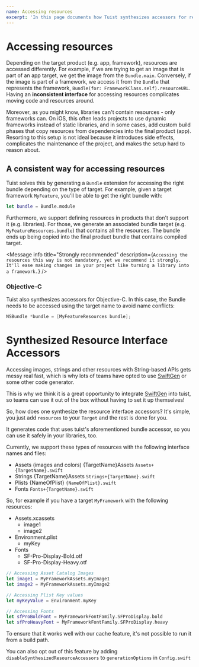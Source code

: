 ```yaml
---
name: Accessing resources
excerpt: 'In this page documents how Tuist synthesizes accessors for resources to provide an interface that is consistent across all target products (e.g. framework. library).'
---
```


# Accessing resources

Depending on the target product (e.g. app, framework), resources are accessed differently.
For example, if we are trying to get an image that is part of an app target, we get the image from the `Bundle.main`.
Conversely, if the image is part of a framework, we access it from the `Bundle` that represents the framework, `Bundle(for: FrameworkClass.self).resourceURL`.
Having an **inconsistent interface** for accessing resources complicates moving code and resources around.

Moreover,
as you might know,
libraries can't contain resources - only frameworks can.
On iOS,
this often leads projects to use dynamic frameworks instead of static libraries,
and in some cases,
add custom build phases that copy resources from dependencies into the final product (app).
Resorting to this setup is not ideal because it introduces side effects, complicates the maintenance of the project, and makes the setup hard to reason about.

## A consistent way for accessing resources

Tuist solves this by generating a `Bundle` extension for accessing the right bundle depending on the type of target.
For example, given a target framework `MyFeature`, you'll be able to get the right bundle with:

```swift
let bundle = Bundle.module
```

Furthermore, we support defining resources in products that don't support it (e.g. libraries). For those, we generate an associated bundle target (e.g. `MyFeatureResources.bundle`) that contains all the resources. The bundle ends up being copied into the final product bundle that contains compiled target.

<Message
  info
  title="Strongly recommended"
  description={`Accessing the resources this way is not mandatory, yet we recommend it strongly. It'll ease making changes in your project like turning a library into a framework.`}
/>

### Objective-C

Tuist also synthesizes accessors for Objective-C.
In this case, the Bundle needs to be accessed using the target name to avoid name conflicts:

```objectivec
NSBundle *bundle = [MyFeatureResources bundle];
```

# Synthesized Resource Interface Accessors

Accessing images, strings and other resources with String-based APIs gets messy real fast, which is why lots of teams
have opted to use [SwiftGen](https://github.com/SwiftGen/SwiftGen) or some other code generator.

This is why we think it is a great opportunity to integrate [SwiftGen](https://github.com/SwiftGen/SwiftGen) into tuist,
so teams can use it out of the box without having to set it up themselves!

So, how does one synthesize the resource interface accessors? It's simple, you just add `resources` to your `Target`
and the rest is done for you.

It generates code that uses tuist's aforementioned bundle accessor, so you can use it safely in your libraries, too. 

Currently, we support these types of resources with the following interface names and files:
- Assets (images and colors) {TargetName}Assets `Assets+{TargetName}.swift`
- Strings {TargetName}Assets `Strings+{TargetName}.swift`
- Plists {NameOfPlist} `{NameOfPlist}.swift`
- Fonts `Fonts+{TargetName}.swift`

So, for example if you have a target `MyFramework` with the following resources:

- Assets.xcassets
   - image1
   - image2
- Environment.plist
  - myKey
- Fonts
  - SF-Pro-Display-Bold.otf
  - SF-Pro-Display-Heavy.otf

```swift
// Accessing Asset Catalog Images
let image1 = MyFrameworkAssets.myImage1
let image2 = MyFrameworkAssets.myImage2

// Accessing Plist Key values
let myKeyValue = Environment.myKey

// Accessing Fonts
let sfProBoldFont = MyFrameworkFontFamily.SFProDisplay.bold
let sfProHeavyFont = MyFrameworkFontFamily.SFProDisplay.heavy
```

To ensure that it works well with our cache feature, it's not possible to run it from a build path.

You can also opt out of this feature by adding `disableSynthesizedResourceAccessors` to `generationOptions` in `Config.swift`
